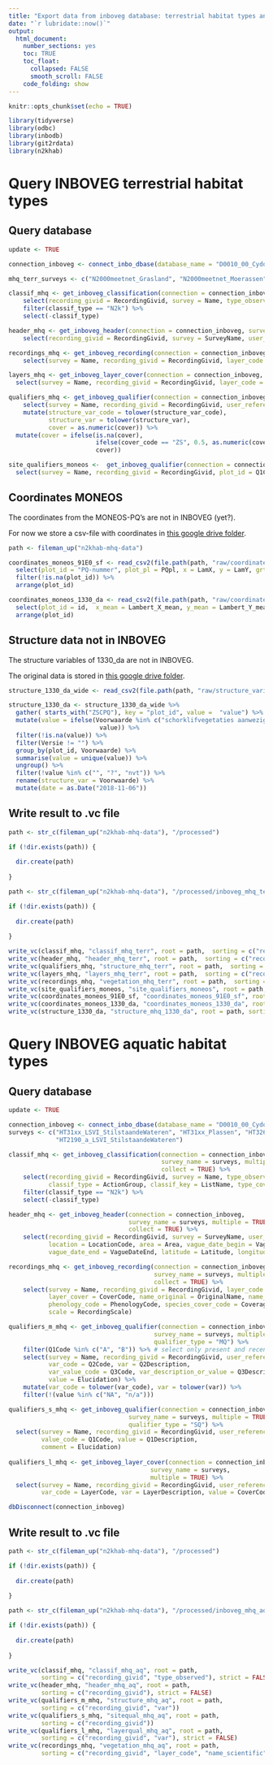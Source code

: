 ```yaml
---
title: "Export data from inboveg database: terrestrial habitat types and aquatic habitat types measured by INBO"
date: "`r lubridate::now()`"
output: 
  html_document:
    number_sections: yes
    toc: TRUE
    toc_float:
      collapsed: FALSE
      smooth_scroll: FALSE
    code_folding: show
---
```


```r
knitr::opts_chunk$set(echo = TRUE)
```

```r
library(tidyverse)
library(odbc)
library(inbodb)
library(git2rdata)
library(n2khab)
```

# Query INBOVEG terrestrial habitat types

## Query database

```r
update <- TRUE
```

```r
 
connection_inboveg <- connect_inbo_dbase(database_name = "D0010_00_Cydonia")

mhq_terr_surveys <- c("N2000meetnet_Grasland", "N2000meetnet_Moerassen", "N2000meetnet_Grasland_BHM", "N2000meetnet_Moeras_BHM", "N2000meetnet_Duinen_BHM", "N2000_Duinen_Fieldapp", "N2000meetnet_Bos_91E0_sf", "N2000meetnet_Heide_BHM", "N2000meetnet_Heide_BHM_2022", "N2000_6510_droogte", "Schelde-estuarium")

classif_mhq <- get_inboveg_classification(connection = connection_inboveg, survey_name = mhq_terr_surveys, collect = TRUE, multiple = TRUE) %>%
    select(recording_givid = RecordingGivid, survey = Name, type_observed = Classif, classif_type = ActionGroup, classif_key = ListName, type_cover = Cover) %>%
    filter(classif_type == "N2k") %>%
    select(-classif_type)

header_mhq <- get_inboveg_header(connection = connection_inboveg, survey_name = mhq_terr_surveys, collect = TRUE, multiple = TRUE) %>%
    select(recording_givid = RecordingGivid, survey = SurveyName, user_reference = UserReference, area = Area, vague_date_begin = VagueDateBegin, vague_date_end = VagueDateEnd, latitude = Latitude, longitude = Longitude)

recordings_mhq <- get_inboveg_recording(connection = connection_inboveg, survey_name = mhq_terr_surveys, collect = TRUE, multiple = TRUE) %>%
    select(survey = Name, recording_givid = RecordingGivid, layer_code = LayerCode, layer_cover = CoverCode, name_original = OriginalName, name_scientific = ScientificName, phenology_code = PhenologyCode, species_cover_code = CoverageCode, species_cover = PctValue, scale = RecordingScale)

layers_mhq <- get_inboveg_layer_cover(connection = connection_inboveg, survey_name = mhq_terr_surveys, multiple = TRUE) %>%
  select(survey = Name, recording_givid = RecordingGivid, layer_code = LayerCode, layer_description = LayerDescription, layer_cover = CoverCode)

qualifiers_mhq <- get_inboveg_qualifier(connection = connection_inboveg, survey_name = mhq_terr_surveys, qualifier_type = "MQ", multiple = TRUE) %>%
    select(survey = Name, recording_givid = RecordingGivid, user_reference = UserReference, structure_var_code = Q2Code, structure_var = Q2Description, cover = Q3Description, cover_code = Q3Code) %>%
    mutate(structure_var_code = tolower(structure_var_code),
           structure_var = tolower(structure_var),
           cover = as.numeric(cover)) %>%
  mutate(cover = ifelse(is.na(cover), 
                        ifelse(cover_code == "ZS", 0.5, as.numeric(cover_code)),
                        cover))

site_qualifiers_moneos <-  get_inboveg_qualifier(connection = connection_inboveg, survey_name = c("N2000meetnet_Bos_91E0_sf", "Schelde-estuarium"), qualifier_type = "SQ", multiple = TRUE) %>%
  select(survey = Name, recording_givid = RecordingGivid, plot_id = Q1Code)

```

## Coordinates MONEOS

The coordinates from the MONEOS-PQ's are not in INBOVEG (yet?).

For now we store a csv-file with coordinates in [this google drive folder](https://drive.google.com/drive/folders/1tl0gtQrFdmMtgupffkX8uuMJ0uJbeWKL).

```r

path <- fileman_up("n2khab-mhq-data")

coordinates_moneos_91E0_sf <- read_csv2(file.path(path, "raw/coordinates_inbo/CoordinatenExtraPQ_LSVI_91E0_2023-12-07.csv")) %>%
  select(plot_id = "PQ-nummer", plot_pl = PQpl, x = LamX, y = LamY, grts_ranking = Ranking) %>%
  filter(!is.na(plot_id)) %>%
  arrange(plot_id)

coordinates_moneos_1330_da <- read_csv2(file.path(path, "raw/coordinates_inbo/coördinaten_1330_da.csv")) %>%
  select(plot_id = id,  x_mean = Lambert_X_mean, y_mean = Lambert_Y_mean, x_l = Lambert_X_l, y_l = Lambert_Y_l, x_r = Lambert_X_r, y_r = Lambert_Y_r) %>%
  arrange(plot_id)
```

## Structure data not in INBOVEG

The structure variables of 1330_da are not in INBOVEG. 

The original data is stored in [this google drive folder](https://drive.google.com/drive/folders/1tl0gtQrFdmMtgupffkX8uuMJ0uJbeWKL).

```r
structure_1330_da_wide <- read_csv2(file.path(path, "raw/structure_variables/Structuurgegevens_1330_da.csv"))

structure_1330_da <- structure_1330_da_wide %>%
  gather( starts_with("ZSCPQ"), key = "plot_id", value =  "value") %>%
  mutate(value = ifelse(Voorwaarde %in% c("schorklifvegetaties aanwezig", "habitattype lager dan het klif") & value == "nvt", "nee",
                         value)) %>%
  filter(!is.na(value)) %>%
  filter(Versie != "") %>%
  group_by(plot_id, Voorwaarde) %>%
  summarise(value = unique(value)) %>%
  ungroup() %>%
  filter(!value %in% c("", "?", "nvt")) %>%
  rename(structure_var = Voorwaarde) %>%
  mutate(date = as.Date("2018-11-06"))

```

## Write result to .vc file

```r

path <- str_c(fileman_up("n2khab-mhq-data"), "/processed")

if (!dir.exists(path)) {
    
  dir.create(path)  
    
}

path <- str_c(fileman_up("n2khab-mhq-data"), "/processed/inboveg_mhq_terr")

if (!dir.exists(path)) {
    
  dir.create(path)  
    
}

write_vc(classif_mhq, "classif_mhq_terr", root = path,  sorting = c("recording_givid", "type_observed"), strict = FALSE)
write_vc(header_mhq, "header_mhq_terr", root = path,  sorting = c("recording_givid"), strict = FALSE)
write_vc(qualifiers_mhq, "structure_mhq_terr", root = path,  sorting = c("recording_givid", "structure_var"), strict = FALSE)
write_vc(layers_mhq, "layers_mhq_terr", root = path,  sorting = c("recording_givid", "layer_code"))
write_vc(recordings_mhq, "vegetation_mhq_terr", root = path,  sorting = c("recording_givid", "layer_code", "name_scientific"))
write_vc(site_qualifiers_moneos, "site_qualifiers_moneos", root = path, sorting = c("recording_givid"))
write_vc(coordinates_moneos_91E0_sf, "coordinates_moneos_91E0_sf", root = path, sorting = c("plot_id", "plot_pl"))
write_vc(coordinates_moneos_1330_da, "coordinates_moneos_1330_da", root = path, sorting = c("plot_id"))
write_vc(structure_1330_da, "structure_mhq_1330_da", root = path, sorting = c("plot_id", "structure_var"), strict = FALSE)
```

# Query INBOVEG aquatic habitat types

## Query database

```r
update <- TRUE
```

```r
 
connection_inboveg <- connect_inbo_dbase(database_name = "D0010_00_Cydonia")
surveys <- c("HT31xx_LSVI_StilstaandeWateren", "HT31xx_Plassen", "HT3260",
             "HT2190_a_LSVI_StilstaandeWateren")

classif_mhq <- get_inboveg_classification(connection = connection_inboveg, 
                                          survey_name = surveys, multiple = TRUE,
                                          collect = TRUE) %>%
    select(recording_givid = RecordingGivid, survey = Name, type_observed = Classif, 
           classif_type = ActionGroup, classif_key = ListName, type_cover = Cover) %>%
    filter(classif_type == "N2k") %>%
    select(-classif_type)

header_mhq <- get_inboveg_header(connection = connection_inboveg, 
                                 survey_name = surveys, multiple = TRUE,
                                 collect = TRUE) %>%
    select(recording_givid = RecordingGivid, survey = SurveyName, user_reference = UserReference, 
           location = LocationCode, area = Area, vague_date_begin = VagueDateBegin, 
           vague_date_end = VagueDateEnd, latitude = Latitude, longitude = Longitude)

recordings_mhq <- get_inboveg_recording(connection = connection_inboveg, 
                                        survey_name = surveys, multiple = TRUE,
                                        collect = TRUE) %>%
    select(survey = Name, recording_givid = RecordingGivid, layer_code = LayerCode, 
           layer_cover = CoverCode, name_original = OriginalName, name_scientific = ScientificName, 
           phenology_code = PhenologyCode, species_cover_code = CoverageCode, species_cover = PctValue, 
           scale = RecordingScale)

qualifiers_m_mhq <- get_inboveg_qualifier(connection = connection_inboveg, 
                                        survey_name = surveys, multiple = TRUE,
                                        qualifier_type = "MQ") %>%
    filter(Q1Code %in% c("A", "B")) %>% # select only present and recent measurements (no winter observations)
    select(survey = Name, recording_givid = RecordingGivid, user_reference = UserReference, 
           var_code = Q2Code, var = Q2Description, 
           var_value_code = Q3Code, var_description_or_value = Q3Description, 
           value = Elucidation) %>%
    mutate(var_code = tolower(var_code), var = tolower(var)) %>% 
    filter(!(value %in% c("NA", "n/a")))  

qualifiers_s_mhq <- get_inboveg_qualifier(connection = connection_inboveg,
                                 survey_name = surveys, multiple = TRUE, 
                                 qualifier_type = "SQ") %>% 
  select(survey = Name, recording_givid = RecordingGivid, user_reference = UserReference, 
         value_code = Q1Code, value = Q1Description, 
         comment = Elucidation)
  
qualifiers_l_mhq <- get_inboveg_layer_cover(connection = connection_inboveg, 
                                       survey_name = surveys,
                                       multiple = TRUE) %>% 
  select(survey = Name, recording_givid = RecordingGivid, user_reference = UserReference,
         var_code = LayerCode, var = LayerDescription, value = CoverCode, value_perc = Percentage)

dbDisconnect(connection_inboveg)
```

## Write result to .vc file

```r

path <- str_c(fileman_up("n2khab-mhq-data"), "/processed")

if (!dir.exists(path)) {
    
  dir.create(path)  
    
}

path <- str_c(fileman_up("n2khab-mhq-data"), "/processed/inboveg_mhq_aq")

if (!dir.exists(path)) {
    
  dir.create(path)  
    
}

write_vc(classif_mhq, "classif_mhq_aq", root = path,  
         sorting = c("recording_givid", "type_observed"), strict = FALSE)
write_vc(header_mhq, "header_mhq_aq", root = path,  
         sorting = c("recording_givid"), strict = FALSE)
write_vc(qualifiers_m_mhq, "structure_mhq_aq", root = path,  
         sorting = c("recording_givid", "var")) 
write_vc(qualifiers_s_mhq, "sitequal_mhq_aq", root = path,  
         sorting = c("recording_givid")) 
write_vc(qualifiers_l_mhq, "layerqual_mhq_aq", root = path,  
         sorting = c("recording_givid", "var"), strict = FALSE) 
write_vc(recordings_mhq, "vegetation_mhq_aq", root = path,  
         sorting = c("recording_givid", "layer_code", "name_scientific"))
```